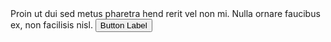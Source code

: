 
<Meta title="Layouts" component={Card} />

<Canvas withToolbar>
  <Story
    name="Cards">
    <Card
      overrides={{Root: {style: {width: '328px'}}}}
      onChange={action("onChange")}
      headerImage={
        'https://source.unsplash.com/user/erondu/700x400'
      }
      title="Example card">
      <StyledBody>
        Proin ut dui sed metus pharetra hend rerit vel non mi. Nulla
        ornare faucibus ex, non facilisis nisl.
      </StyledBody>
      <StyledAction>
        <Button overrides={{BaseButton: {style: {width: '100%'}}}}>
          Button Label
        </Button>
      </StyledAction>
    </Card>
  </Story>
</Canvas>